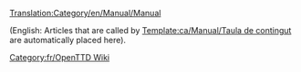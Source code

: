 [[Translation:Category/en/Manual/Manual]]


(English: Articles that are called by [[Template:ca/Manual/Taula de contingut]] are automatically placed here).

[[Category:fr/OpenTTD Wiki]]